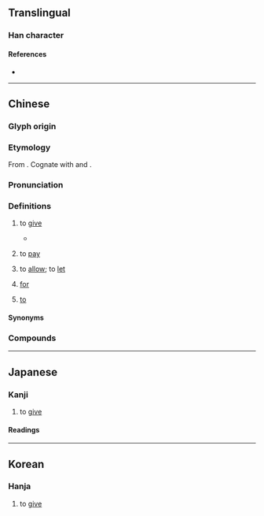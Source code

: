 {{also|異}}
{{character info/new}}
==Translingual==

===Han character===
{{Han char|rn=102|rad=田|as=03|sn=8|four=60221|canj=WML|ids=⿱田丌}}

====References====
* {{Han ref|kx=0759.160|dkj=21748|dj=1169.170|hdz=42530.060|uh=7540}}

----

==Chinese==
{{zh-forms|alt=俾-colloquial Cantonese,比-colloquial Cantonese,撥-colloquial Wu}}

===Glyph origin===
{{Han etym}}

===Etymology===
From {{inh|zh|sit-pro|*s-bəj-n/k||to give}}. Cognate with {{cog|bo|སྦྱིན||to give, to bestow}} and {{cog|my|ပေး||to give}}.

===Pronunciation===
{{zh-pron
|m=bì
|c=bei3,bei2
|c_note=bei3 - literary; bei2 - vernacular
|c-t=ei2
|w=2pi,4peq
|w_note=2pi - literary; 4peq - vernacular
|mc=y
|oc=y
|ma=
|cat=v,prep
}}

===Definitions===
{{zh-hanzi}}

# {{lb|zh|literary|or|Cantonese|Wu}} to [[give]]
#* {{zh-x|王 崩，周 人 將 畀 ^虢 ^公 政。|The king (of Zhou) has died. The people of Zhou will '''give''' power to the Duke of Guo.|ref=Zuozhuan}}
#: {{zh-x|畀 我 三 張 白紙。|'''Give''' me three sheets of white paper.|C}}
# {{lb|zh|Cantonese}} to [[pay]]
#: {{zh-also|畀錢}}
#: {{zh-x|畀 入場 費|to '''pay''' the entrance fee|C}}
# {{lb|zh|Cantonese|Wu}} to [[allow]]; to [[let]]
#: {{zh-x|老師 唔 畀 我哋 上{soeng5} 緊 堂 嗰時 飲水。|The teacher doesn't '''let''' us drink water during class.|C}}
# {{lb|zh|Cantonese|Wu}} [[for]]
#: {{zh-x|原先 係 畀 你 食 嘅。|It was originally '''for''' you to eat.|C}}
#: {{zh-x|原來 是 畀 儂 吃 个。|It was originally '''for''' you to eat.|W}}
# {{lb|zh|Cantonese|Wu}} [[to]]
#: {{zh-x|講 畀 你 知|to tell you|C}}
#: {{zh-x|講 畀 儂 聽|to tell you|W}}

====Synonyms====
{{zh-dial|給}}

===Compounds===
{{zh-der|付畀|投畀豺虎|賦畀|畀錢}}

----

==Japanese==

===Kanji===
{{ja-kanji|grade=|rs=田03}}

# to [[give]]

====Readings====
{{ja-readings
|on=[[ひ]] (hi)
|kun=[[あたえるもの]] (ataerumono)
}}

----

==Korean==

===Hanja===
{{ko-hanja|hangeul=비|eumhun=|rv=bi|mr=pi|y=pi}}

# to [[give]]